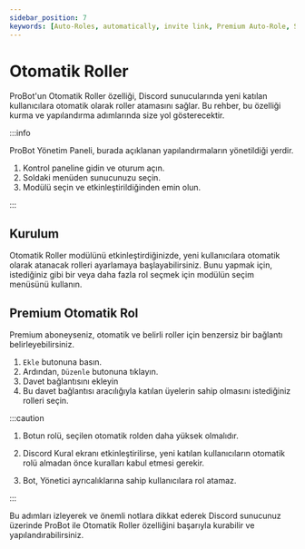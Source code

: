 ```yaml
---
sidebar_position: 7
keywords: [Auto-Roles, automatically, invite link, Premium Auto-Role, Specific Link] 
---
```


# Otomatik Roller

ProBot'un Otomatik Roller özelliği, Discord sunucularında yeni katılan kullanıcılara otomatik olarak roller atamasını sağlar. Bu rehber, bu özelliği kurma ve yapılandırma adımlarında size yol gösterecektir.

:::info

ProBot Yönetim Paneli, burada açıklanan yapılandırmaların yönetildiği yerdir.

1. Kontrol paneline gidin ve oturum açın.
2. Soldaki menüden sunucunuzu seçin.
3. Modülü seçin ve etkinleştirildiğinden emin olun.

:::

## Kurulum

Otomatik Roller modülünü etkinleştirdiğinizde, yeni kullanıcılara otomatik olarak atanacak rolleri ayarlamaya başlayabilirsiniz. Bunu yapmak için, istediğiniz gibi bir veya daha fazla rol seçmek için modülün seçim menüsünü kullanın.

## Premium Otomatik Rol

Premium aboneyseniz, otomatik ve belirli roller için benzersiz bir bağlantı belirleyebilirsiniz.

1. `Ekle` butonuna basın.
2. Ardından, `Düzenle` butonuna tıklayın.
3. Davet bağlantısını ekleyin
4. Bu davet bağlantısı aracılığıyla katılan üyelerin sahip olmasını istediğiniz rolleri seçin.

:::caution

1. Botun rolü, seçilen otomatik rolden daha yüksek olmalıdır.

2. Discord Kural ekranı etkinleştirilirse, yeni katılan kullanıcıların otomatik rolü almadan önce kuralları kabul etmesi gerekir.

3. Bot, Yönetici ayrıcalıklarına sahip kullanıcılara rol atamaz.

:::

Bu adımları izleyerek ve önemli notlara dikkat ederek Discord sunucunuz üzerinde ProBot ile Otomatik Roller özelliğini başarıyla kurabilir ve yapılandırabilirsiniz.
